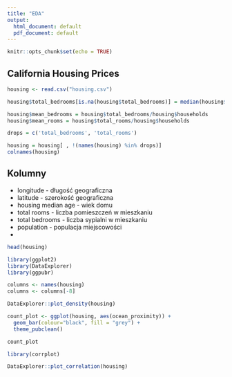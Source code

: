 ```yaml
---
title: "EDA"
output:
  html_document: default
  pdf_document: default
---
```


```r
knitr::opts_chunk$set(echo = TRUE)
```

## California Housing Prices

```r
housing <- read.csv("housing.csv")

housing$total_bedrooms[is.na(housing$total_bedrooms)] = median(housing$total_bedrooms , na.rm = TRUE)

housing$mean_bedrooms = housing$total_bedrooms/housing$households
housing$mean_rooms = housing$total_rooms/housing$households

drops = c('total_bedrooms', 'total_rooms')

housing = housing[ , !(names(housing) %in% drops)]
colnames(housing)
```
## Kolumny

* longitude - długość geograficzna 
* latitude - szerokość geograficzna 
* housing median age - wiek domu
* total rooms - liczba pomieszczeń w mieszkaniu
* total bedrooms - liczba sypialni w mieszkaniu
* population - populacja miejscowości 
* 

```r
head(housing)
```

```r
library(ggplot2)
library(DataExplorer)
library(ggpubr)

columns <- names(housing)
columns <- columns[-8]

DataExplorer::plot_density(housing)

count_plot <- ggplot(housing, aes(ocean_proximity)) +
  geom_bar(colour="black", fill = "grey") +
  theme_pubclean()

count_plot

```

```r
library(corrplot)

DataExplorer::plot_correlation(housing)

```
